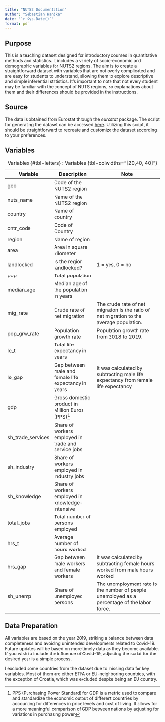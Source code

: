 ```yaml
---
title: "NUTS2 Documentation"
author: "Sebastian Hanika"
date: "`r Sys.Date()`"
format: pdf
---
```


## Purpose

This is a teaching dataset designed for introductory courses in quantitative methods and statistics. It includes a variety of socio-economic and demographic variables for NUTS2 regions. The aim is to create a straightforward dataset with variables that are not overly complicated and are easy for students to understand, allowing them to explore descriptive and simple inferential statistics. It's important to note that not every student may be familiar with the concept of NUTS regions, so explanations about them and their differences should be provided in the instructions.

## Source

The data is obtained from Eurostat through the *eurostat* package. The script for generating the dataset can be accessed [here](https://github.com/sebhanika/stats_teaching/blob/main/stats_scrips/prep_data_NUTS2.r). Utilizing this script, it should be straightforward to recreate and customize the dataset according to your preferences.

\pagebreak

## Variables


| Variable         | Description                                          | Note                                                                                         |
|------------------|------------------------------------------------------|----------------------------------------------------------------------------------------------|
| geo              | Code of the NUTS2 region                             |                                                                                              |
| nuts_name        | Name of the NUTS2 region                             |                                                                                              |
| country          | Name of country                                      |                                                                                              |
| cntr_code        | Code of Country                                      |                                                                                              |
| region           | Name of region                                       |                                                                                              |
| area             | Area in square kilometer                             |                                                                                              |
| landlocked       | Is the region landlocked?                            | 1 = yes, 0 = no                                                                              |
| pop              | Total population                                     |                                                                                              |
| median_age       | Median age of the population in years                |                                                                                              |
| mig_rate         | Crude rate of net migration                          | The crude rate of net migration is the ratio of net migration to the average population.     |
| pop_grw_rate     | Population growth rate                               | Population growth rate from 2018 to 2019.                                                    |
| le_t             | Total life expectancy in years                       |                                                                                              |
| le_gap           | Gap between male and female life expectancy in years | It was calculated by subtracting male life expectancy from female life expectancy            |
| gdp              | Gross domestic product in Million Euros (PPS)^[PPS (Purchasing Power Standard) for GDP is a metric used to compare and standardize the economic output of different countries by accounting for differences in price levels and cost of living. It allows for a more meaningful comparison of GDP between nations by adjusting for variations in purchasing power]                                                                    |                                                                                              |
| sh_trade_services| Share of workers employed in trade and service jobs  |                                                                                              |
| sh_industry      | Share of workers employed in Industry jobs           |                                                                                              |
| sh_knowledge     | Share of workers employed in knowledge-intensive     |                                                                                              |
| total_jobs       | Total number of persons employed                     |                                                                                              |
| hrs_t            | Average number of hours worked                       |                                                                                              |
| hrs_gap          | Gap between male workers and female workers          | It was calculated by subtracting female hours worked from male hours worked                  |
| sh_unemp         | Share of unemployed persons                          | The unemployment rate is the number of people unemployed as a percentage of the labor force. |

: Variables {#tbl-letters}
: Variables {tbl-colwidths="[20,40, 40]"}

## Data Preparation

All variables are based on the year 2019, striking a balance between data completeness and avoiding unintended developments related to Covid-19. Future updates will be based on more timely data as they become available. If you wish to include the influence of Covid-19, adjusting the script for the desired year is a simple process.

I excluded some countries from the dataset due to missing data for key variables. Most of them are either ETFA or EU-neighboring countries, with the exception of Croatia, which was excluded despite being an EU country.



